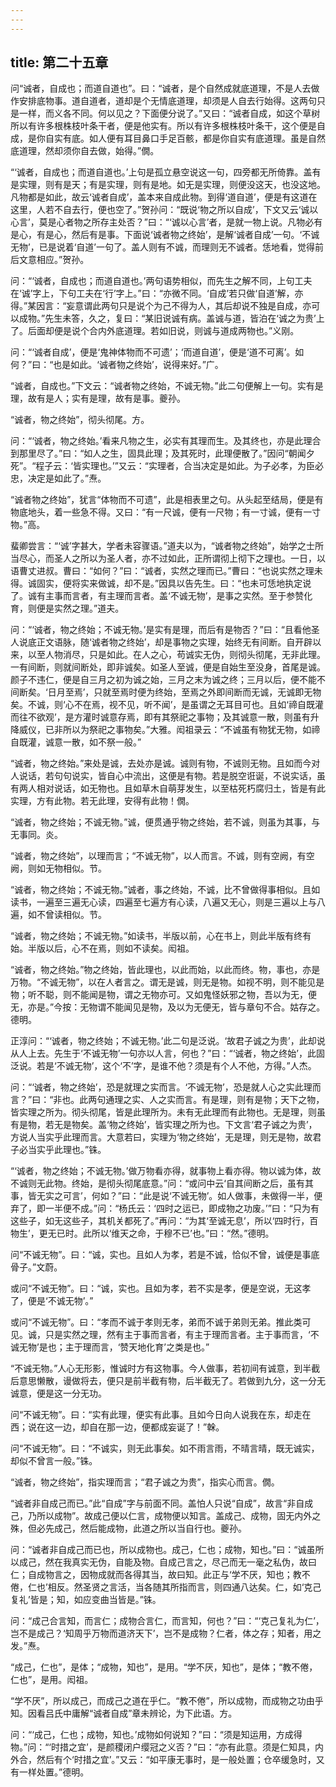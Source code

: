 ```yaml
---
---
---
```

title: 第二十五章
---







问“诚者，自成也；而道自道也”。曰：“诚者，是个自然成就底道理，不是人去做作安排底物事。道自道者，道却是个无情底道理，却须是人自去行始得。这两句只是一样，而义各不同。何以见之？下面便分说了。”又曰：“诚者自成，如这个草树所以有许多根株枝叶条干者，便是他实有。所以有许多根株枝叶条干，这个便是自成，是你自实有底。如人便有耳目鼻口手足百骸，都是你自实有底道理。虽是自然底道理，然却须你自去做，始得。”僩。

“‘诚者，自成也；而道自道也。’上句是孤立悬空说这一句，四旁都无所倚靠。盖有是实理，则有是天；有是实理，则有是地。如无是实理，则便没这天，也没这地。凡物都是如此，故云‘诚者自成’，盖本来自成此物。到得‘道自道’，便是有这道在这里，人若不自去行，便也空了。”贺孙问：“既说‘物之所以自成’，下文又云‘诚以心言’，莫是心者物之所存主处否？”曰：“‘诚以心言’者，是就一物上说。凡物必有是心，有是心，然后有是事。下面说‘诚者物之终始’，是解‘诚者自成’一句。‘不诚无物’，已是说着‘自道’一句了。盖人则有不诚，而理则无不诚者。恁地看，觉得前后文意相应。”贺孙。

问：“‘诚者，自成也；而道自道也。’两句语势相似，而先生之解不同，上句工夫在‘诚’字上，下句工夫在‘行’字上。”曰：“亦微不同。‘自成’若只做‘自道’解，亦得。”某因言：“妄意谓此两句只是说个为己不得为人，其后却说不独是自成，亦可以成物。”先生未答，久之，复曰：“某旧说诚有病。盖诚与道，皆泊在‘诚之为贵’上了。后面却便是说个合内外底道理。若如旧说，则诚与道成两物也。”义刚。

问：“‘诚者自成’，便是‘鬼神体物而不可遗’；‘而道自道’，便是‘道不可离’。如何？”曰：“也是如此。‘诚者物之终始’，说得来好。”广。

“诚者，自成也。”下文云：“诚者物之终始，不诚无物。”此二句便解上一句。实有是理，故有是人；实有是理，故有是事。夔孙。

“诚者，物之终始”，彻头彻尾。方。

问：“‘诚者，物之终始。’看来凡物之生，必实有其理而生。及其终也，亦是此理合到那里尽了。”曰：“如人之生，固具此理；及其死时，此理便散了。”因问“朝闻夕死”。“程子云：‘皆实理也。’”又云：“实理者，合当决定是如此。为子必孝，为臣必忠，决定是如此了。”焘。

“诚者物之终始”，犹言“体物而不可遗”，此是相表里之句。从头起至结局，便是有物底地头，着一些急不得。又曰：“有一尺诚，便有一尺物；有一寸诚，便有一寸物。”高。

蜚卿尝言：“‘诚’字甚大，学者未容骤语。”道夫以为，“诚者物之终始”，始学之士所当尽心，而圣人之所以为圣人者，亦不过如此，正所谓彻上彻下之理也。一日，以语曹丈进叔。曹曰：“如何？”曰：“诚者，实然之理而已。”曹曰：“也说实然之理未得。诚固实，便将实来做诚，却不是。”因具以告先生。曰：“也未可恁地执定说了。诚有主事而言者，有主理而言者。盖‘不诚无物’，是事之实然。至于参赞化育，则便是实然之理。”道夫。

问：“‘诚者，物之终始；不诚无物。’是实有是理，而后有是物否？”曰：“且看他圣人说底正文语脉，随‘诚者物之终始’，却是事物之实理，始终无有间断。自开辟以来，以至人物消尽，只是如此。在人之心，苟诚实无伪，则彻头彻尾，无非此理。一有间断，则就间断处，即非诚矣。如圣人至诚，便是自始生至没身，首尾是诚。颜子不违仁，便是自三月之初为诚之始，三月之末为诚之终；三月以后，便不能不间断矣。‘日月至焉’，只就至焉时便为终始，至焉之外即间断而无诚，无诚即无物矣。不诚，则‘心不在焉，视不见，听不闻’，是虽谓之无耳目可也。且如‘禘自既灌而往不欲观’，是方灌时诚意存焉，即有其祭祀之事物；及其诚意一散，则虽有升降威仪，已非所以为祭祀之事物矣。”大雅。闳祖录云：“不诚虽有物犹无物，如禘自既灌，诚意一散，如不祭一般。”

“诚者，物之终始。”来处是诚，去处亦是诚。诚则有物，不诚则无物。且如而今对人说话，若句句说实，皆自心中流出，这便是有物。若是脱空诳诞，不说实话，虽有两人相对说话，如无物也。且如草木自萌芽发生，以至枯死朽腐归土，皆是有此实理，方有此物。若无此理，安得有此物！僩。

“诚者，物之终始；不诚无物。”诚，便贯通乎物之终始，若不诚，则虽为其事，与无事同。炎。

“诚者，物之终始”，以理而言；“不诚无物”，以人而言。不诚，则有空阙，有空阙，则如无物相似。节。

“诚者，物之终始；不诚无物。”诚者，事之终始，不诚，比不曾做得事相似。且如读书，一遍至三遍无心读，四遍至七遍方有心读，八遍又无心，则是三遍以上与八遍，如不曾读相似。节。

“诚者，物之终始；不诚无物。”如读书，半版以前，心在书上，则此半版有终有始。半版以后，心不在焉，则如不读矣。闳祖。

“诚者，物之终始。”物之终始，皆此理也，以此而始，以此而终。物，事也，亦是万物。“不诚无物”，以在人者言之。谓无是诚，则无是物。如视不明，则不能见是物；听不聪，则不能闻是物，谓之无物亦可。又如鬼怪妖邪之物，吾以为无，便无，亦是。”今按：无物谓不能闻见是物，及以为无便无，皆与章句不合。姑存之。德明。

正淳问：“‘诚者，物之终始；不诚无物。’此二句是泛说。‘故君子诚之为贵’，此却说从人上去。先生于‘不诚无物’一句亦以人言，何也？”曰：“‘诚者，物之终始’，此固泛说。若是‘不诚无物’，这个‘不’字，是谁不他？须是有个人不他，方得。”人杰。

问：“‘诚者，物之终始’，恐是就理之实而言。‘不诚无物’，恐是就人心之实此理而言？”曰：“非也。此两句通理之实、人之实而言。有是理，则有是物；天下之物，皆实理之所为。彻头彻尾，皆是此理所为。未有无此理而有此物也。无是理，则虽有是物，若无是物矣。盖‘物之终始’，皆实理之所为也。下文言‘君子诚之为贵’，方说人当实乎此理而言。大意若曰，实理为‘物之终始’，无是理，则无是物，故君子必当实乎此理也。”铢。

“‘诚者，物之终始；不诚无物。’做万物看亦得，就事物上看亦得。物以诚为体，故不诚则无此物。终始，是彻头彻尾底意。”问：“或问中云‘自其间断之后，虽有其事，皆无实之可言’，何如？”曰：“此是说‘不诚无物’。如人做事，未做得一半，便弃了，即一半便不成。”问：“杨氏云：‘四时之运已，即成物之功废。’”曰：“只为有这些子，如无这些子，其机关都死了。”再问：“为其‘至诚无息’，所以‘四时行，百物生’，更无已时。此所以‘维天之命，于穆不已’也。”曰：“然。”德明。

问“不诚无物”。曰：“诚，实也。且如人为孝，若是不诚，恰似不曾，诚便是事底骨子。”文蔚。

或问“不诚无物”。曰：“诚，实也。且如为孝，若不实是孝，便是空说，无这孝了，便是‘不诚无物’。”

或问“不诚无物”。曰：“孝而不诚于孝则无孝，弟而不诚于弟则无弟。推此类可见。诚，只是实然之理，然有主于事而言者，有主于理而言者。主于事而言，‘不诚无物’是也；主于理而言，‘赞天地化育’之类是也。”

“不诚无物。”人心无形影，惟诚时方有这物事。今人做事，若初间有诚意，到半截后意思懒散，谩做将去，便只是前半截有物，后半截无了。若做到九分，这一分无诚意，便是这一分无功。

问“不诚无物”。曰：“实有此理，便实有此事。且如今日向人说我在东，却走在西；说在这一边，却自在那一边，便都成妄诞了！”榦。

问“不诚无物”。曰：“不诚实，则无此事矣。如不雨言雨，不晴言晴，既无诚实，却似不曾言一般。”铢。

“诚者，物之终始”，指实理而言；“君子诚之为贵”，指实心而言。僩。

“诚者非自成己而已。”此“自成”字与前面不同。盖怕人只说“自成”，故言“非自成己，乃所以成物”。故成己便以仁言，成物便以知言。盖成己、成物，固无内外之殊，但必先成己，然后能成物，此道之所以当自行也。夔孙。

问：“诚者非自成己而已也，所以成物也。成己，仁也；成物，知也。”曰：“诚虽所以成己，然在我真实无伪，自能及物。自成己言之，尽己而无一毫之私伪，故曰仁；自成物言之，因物成就而各得其当，故曰知。此正与‘学不厌，知也；教不倦，仁也’相反。然圣贤之言活，当各随其所指而言，则四通八达矣。仁，如‘克己复礼’皆是；知，如应变曲当皆是。”铢。

问：“成己合言知，而言仁；成物合言仁，而言知，何也？”曰：“‘克己复礼为仁’，岂不是成己？‘知周乎万物而道济天下’，岂不是成物？仁者，体之存；知者，用之发。”焘。

“成己，仁也”，是体；“成物，知也”，是用。“学不厌，知也”，是体；“教不倦，仁也”，是用。闳祖。

“学不厌”，所以成己，而成己之道在乎仁。“教不倦”，所以成物，而成物之功由乎知。因看吕氏中庸解“诚者自成”章未辨论，为下此语。方。

问：“‘成己，仁也；成物，知也。’成物如何说知？”曰：“须是知运用，方成得物。”问：“‘时措之宜’，是颜稷闭户缨冠之义否？”曰：“亦有此意。须是仁知具，内外合，然后有个‘时措之宜’。”又云：“如平康无事时，是一般处置；仓卒缓急时，又有一样处置。”德明。
